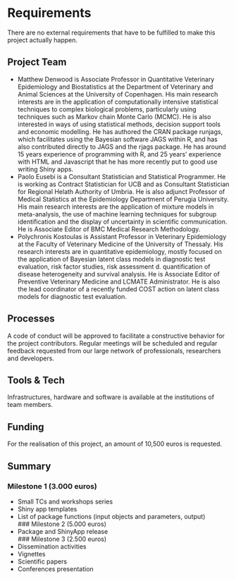 # Requirements
 
There are no external requirements that have to be fulfilled to make this project actually happen.


## Project Team

* Matthew Denwood is Associate Professor in Quantitative Veterinary Epidemiology and Biostatistics at the Department of Veterinary and Animal Sciences at the University of Copenhagen. His main research interests are in the application of computationally intensive statistical techniques to complex biological problems, particularly using techniques such as Markov chain Monte Carlo (MCMC). He is also interested in ways of using statistical methods, decision support tools and economic modelling. He has authored the CRAN package runjags, which facilitates using the Bayesian software JAGS within R, and has also contributed directly to JAGS and the rjags package.  He has around 15 years experience of programming with R, and 25 years' experience with HTML and Javascript that he has more recently put to good use writing Shiny apps.
* Paolo Eusebi is a Consultant Statistician and Statistical Programmer. He is working as Contract Statistician for UCB and as Consultant Statistician for Regional Helath Authority of Umbria. He is also adjunct Professor of Medical Statistics at the Epidemiology Department of Perugia University. His main research interests are the application of mixture models in meta-analysis, the use of machine learning techniques for subgroup identification and the display of uncertainty in scientific communication. He is Associate Editor of BMC Medical Research Methodology.
* Polychronis Kostoulas is Assistant Professor in Veterinary Epidemiology at the Faculty of Veterinary Medicine of the University of Thessaly. His research interests are in quantitative epidemiology, mostly focused on the application of Bayesian latent class models in diagnostic test evaluation, risk factor studies, risk assessment d. quantification of disease heterogeneity and survival analysis. He is Associate Editor of Preventive Veterinary Medicine and LCMATE Administrator.  He is also the lead coordinator of a recently funded COST action on latent class models for diagnostic test evaluation.

## Processes
 
A code of conduct will be approved to facilitate a constructive behavior for the project contributors. 
Regular meetings will be scheduled and regular feedback requested from our large network of professionals, researchers and developers.


## Tools & Tech

Infrastructures, hardware and software is available at the institutions of team members.


## Funding
 
For the realisation of this project, an amount of 10,500 euros is requested.	


## Summary

### Milestone 1	(3.000 euros)
* Small TCs and workshops series
* Shiny app templates
* List of package functions (input objects and parameters, output)	
### Milestone 2	(5.000 euros)
* Package and ShinyApp release	
### Milestone 3	(2.500 euros)
* Dissemination activities
* Vignettes
* Scientific papers
* Conferences presentation

